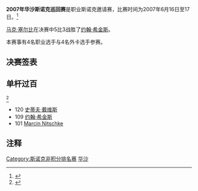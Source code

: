 {{noteTA
|G1=Snooker
}}
{{桌球大赛
|tournament_name=华沙斯诺克巡回赛
|dates=2007年6月16日-17日
|venue=[[Torwar_Hall|Torwar Hall]]
|location=[[华沙|华沙]]
|country={{POL}}
|organisation=FSTC Sports Management
|format=非积分排名赛
|Total prize fund=
|winners_share=
|highest_break=120
|winner={{flagicon|ENG}} [[马克·塞尔比|马克·塞尔比]]
|runner_up={{flagicon|SCO}} [[约翰·希金斯|约翰·希金斯]]
|score=5–3}}

'''2007年华沙斯诺克巡回赛'''是职业斯诺克邀请赛，比赛时间为2007年6月16日至17日。<ref>{{Cite web |url=http://snooker.pl/turnieje/2007/wst/wstd_2007.php |title=snooker.pl draw |accessdate=2011-03-24 |archive-date=2014-04-24 |archive-url=https://web.archive.org/web/20140424224143/http://snooker.pl/turnieje/2007/wst/wstd_2007.php |dead-url=no }}</ref>

[[马克·塞尔比|马克·塞尔比]]在决赛中5比3战胜了[[约翰·希金斯|约翰·希金斯]]。

本赛事有4名职业选手与4名外卡选手参赛。

==决赛签表==
{{8TeamBracket-Compact
| RD1=四分之一决赛<br/>7局4胜
| RD2=半决赛<br/>9局5胜
| RD3=决赛<br/>9局5胜
| RD1-seed01= {{flagicon|SCO}}
| RD1-team01= '''[[约翰·希金斯|约翰·希金斯]]'''
| RD1-score01= '''4'''
| RD1-seed02= {{flagicon|POL}}
| RD1-team02= [[Rafal_Jewtuch|Rafal Jewtuch]]
| RD1-score02= 2
| RD1-seed03= {{flagicon|ENG}}
| RD1-team03= '''[[史蒂夫·戴维斯|史蒂夫·戴维斯]]'''
| RD1-score03= '''4'''
| RD1-seed04= {{flagicon|POL}}
| RD1-team04= [[Marcin_Nitschke|Marcin Nitschke]]
| RD1-score04= 2
| RD1-seed05= {{flagicon|SCO}}
| RD1-team05= '''[[格雷姆·多特|格雷姆·多特]]'''
| RD1-score05= '''4'''
| RD1-seed06= {{flagicon|POL}}
| RD1-team06= [[Jaroslaw_Kowalski|Jaroslaw Kowalski]]
| RD1-score06= 2
| RD1-seed07= {{flagicon|ENG}}
| RD1-team07= '''[[马克·塞尔比|马克·塞尔比]]'''
| RD1-score07= '''4'''
| RD1-seed08= {{flagicon|POL}}
| RD1-team08= [[Krzysztof_Wrobel|Krzysztof Wrobel]]
| RD1-score08= 0
| RD2-seed01= {{flagicon|SCO}}
| RD2-team01= '''[[约翰·希金斯|约翰·希金斯]]'''
| RD2-score01= '''5'''
| RD2-seed02= {{flagicon|ENG}}
| RD2-team02= [[史蒂夫·戴维斯|史蒂夫·戴维斯]]
| RD2-score02= 3
| RD2-seed03= {{flagicon|SCO}}
| RD2-team03= [[格雷姆·多特|格雷姆·多特]]
| RD2-score03= 1
| RD2-seed04= {{flagicon|ENG}}
| RD2-team04= '''[[马克·塞尔比|马克·塞尔比]]'''
| RD2-score04= '''5'''
| RD3-seed01= {{flagicon|SCO}}
| RD3-team01= [[约翰·希金斯|约翰·希金斯]]
| RD3-score01= 3
| RD3-seed02= {{flagicon|ENG}}
| RD3-team02= '''[[马克·塞尔比|马克·塞尔比]]'''
| RD3-score02= 5
}}

==单杆过百==
<ref>{{Cite web |url=http://snooker.pl/turnieje/2007/wst/wstb_2007.php |title=snooker.pl: Break list |accessdate=2011-03-24 |archive-date=2014-07-14 |archive-url=https://web.archive.org/web/20140714145118/http://snooker.pl/turnieje/2007/wst/wstb_2007.php |dead-url=no }}</ref>
* 120 [[史蒂夫·戴维斯|史蒂夫·戴维斯]]
* 109 [[约翰·希金斯|约翰·希金斯]]
* 101 [[Marcin_Nitschke|Marcin Nitschke]]

==注释==
{{Reflist}}

{{Snooker season 2007/2008}}

[[Category:斯诺克非积分排名赛|Category:斯诺克非积分排名赛]]
[[Category:2007年斯诺克|华沙]]